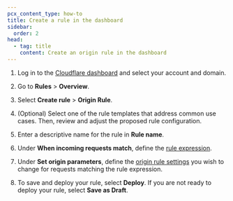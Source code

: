 ```yaml
---
pcx_content_type: how-to
title: Create a rule in the dashboard
sidebar:
  order: 2
head:
  - tag: title
    content: Create an origin rule in the dashboard
---
```



1. Log in to the [Cloudflare dashboard](https://dash.cloudflare.com) and select your account and domain.
2. Go to **Rules** > **Overview**.
3. Select **Create rule** > **Origin Rule**.
4. (Optional) Select one of the rule templates that address common use cases. Then, review and adjust the proposed rule configuration.
5. Enter a descriptive name for the rule in **Rule name**.
6. Under **When incoming requests match**, define the [rule expression](/ruleset-engine/rules-language/expressions/edit-expressions/).
7. Under **Set origin parameters**, define the [origin rule settings](/rules/origin-rules/features/) you wish to change for requests matching the rule expression.
8. To save and deploy your rule, select **Deploy**. If you are not ready to deploy your rule, select **Save as Draft**.

   <Render file="rules-creation-dash-dns-popup" />
